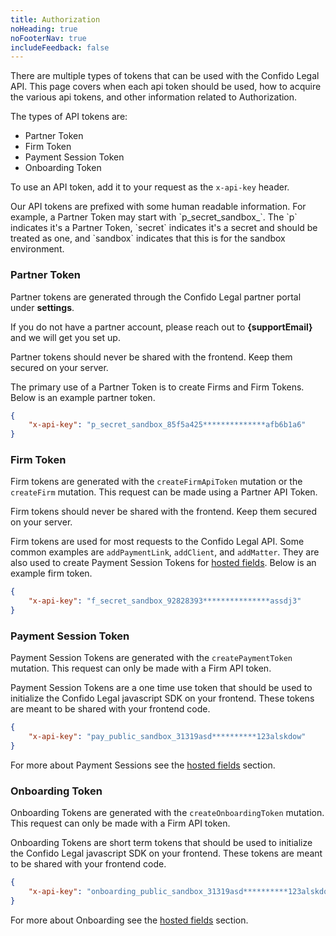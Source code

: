 ```yaml
---
title: Authorization
noHeading: true
noFooterNav: true
includeFeedback: false
---
```



There are multiple types of tokens that can be used with the Confido Legal API. This page covers when each api token should be used, how to acquire the various api tokens, and other information related to Authorization.

The types of API tokens are:

-   Partner Token
-   Firm Token
-   Payment Session Token
-   Onboarding Token

To use an API token, add it to your request as the `x-api-key` header.

<Tip>
Our API tokens are prefixed with some human readable information. For example, a Partner Token may start with `p_secret_sandbox_`. The `p` indicates it's a Partner Token, `secret` indicates it's a secret and should be treated as one, and `sandbox` indicates that this is for the sandbox environment.
</Tip>

### Partner Token

Partner tokens are generated through the Confido Legal partner portal under **settings**.

If you do not have a partner account, please reach out to **{supportEmail}** and we will get you set up.

<Note>Partner tokens should never be shared with the frontend. Keep them secured on your server.</Note>

The primary use of a Partner Token is to create Firms and Firm Tokens. Below is an example partner token.

```json
{
    "x-api-key": "p_secret_sandbox_85f5a425**************afb6b1a6"
}
```

### Firm Token

Firm tokens are generated with the `createFirmApiToken` mutation or the `createFirm` mutation. This request can be made using a Partner API Token.

<Note>Firm tokens should never be shared with the frontend. Keep them secured on your server.</Note>

Firm tokens are used for most requests to the Confido Legal API. Some common examples are `addPaymentLink`, `addClient`, and `addMatter`. They are also used to create Payment Session Tokens for [hosted fields](/docs/hosted-fields/starting-a-payment-session). Below is an example firm token.

```json
{
    "x-api-key": "f_secret_sandbox_92828393***************assdj3"
}
```

### Payment Session Token

Payment Session Tokens are generated with the `createPaymentToken` mutation. This request can only be made with a Firm API token.

Payment Session Tokens are a one time use token that should be used to initialize the Confido Legal javascript SDK on your frontend. These tokens are meant to be shared with your frontend code.

```json
{
    "x-api-key": "pay_public_sandbox_31319asd**********123alskdow"
}
```

For more about Payment Sessions see the [hosted fields](/docs/hosted-fields/overview) section.

### Onboarding Token

Onboarding Tokens are generated with the `createOnboardingToken` mutation. This request can only be made with a Firm API token.

Onboarding Tokens are short term tokens that should be used to initialize the Confido Legal javascript SDK on your frontend. These tokens are meant to be shared with your frontend code.

```json
{
    "x-api-key": "onboarding_public_sandbox_31319asd**********123alskdow"
}
```

For more about Onboarding see the [hosted fields](/docs/firm-onboarding/overview) section.
